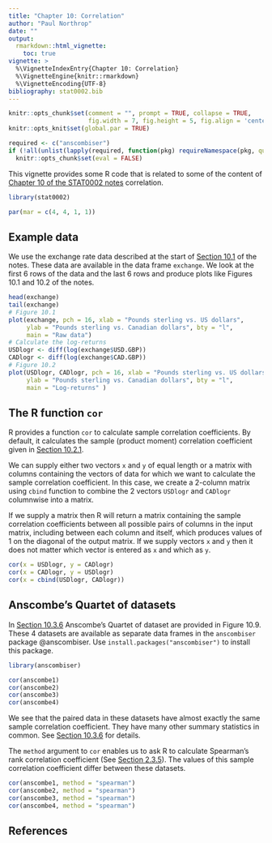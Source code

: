 ```yaml
---
title: "Chapter 10: Correlation"
author: "Paul Northrop"
date: ""
output: 
  rmarkdown::html_vignette:
    toc: true
vignette: >
  %\VignetteIndexEntry{Chapter 10: Correlation}
  %\VignetteEngine{knitr::rmarkdown}
  %\VignetteEncoding{UTF-8}
bibliography: stat0002.bib
---
```


```r
knitr::opts_chunk$set(comment = "", prompt = TRUE, collapse = TRUE,
                      fig.width = 7, fig.height = 5, fig.align = 'center')
knitr::opts_knit$set(global.par = TRUE)

required <- c("anscombiser")
if (!all(unlist(lapply(required, function(pkg) requireNamespace(pkg, quietly = TRUE)))))
  knitr::opts_chunk$set(eval = FALSE)
```

This vignette provides some R code that is related to some of the content of [Chapter 10 of the STAT0002 notes](https://paulnorthrop.github.io/stat0002book/correlationchapter.html#correlationchapter) correlation.  

```r
library(stat0002)
```

```r
par(mar = c(4, 4, 1, 1))
```

## Example data

We use the exchange rate data described at the start of [Section 10.1](https://paulnorthrop.github.io/stat0002book/correlationchapter.html#correlation-a-measure-of-linear-association) of the notes. These data are available in the data frame `exchange`. We look at the first 6 rows of the data and the last 6 rows and produce plots like Figures 10.1 and 10.2 of the notes.

```r
head(exchange)
tail(exchange)
# Figure 10.1
plot(exchange, pch = 16, xlab = "Pounds sterling vs. US dollars",
     ylab = "Pounds sterling vs. Canadian dollars", bty = "l", 
     main = "Raw data")
# Calculate the log-returns
USDlogr <- diff(log(exchange$USD.GBP))
CADlogr <- diff(log(exchange$CAD.GBP))
# Figure 10.2
plot(USDlogr, CADlogr, pch = 16, xlab = "Pounds sterling vs. US dollars",
     ylab = "Pounds sterling vs. Canadian dollars", bty = "l", 
     main = "Log-returns" )
```


## The R function `cor`

R provides a function `cor` to calculate sample correlation coefficients.  By default, it calculates the sample (product moment) correlation coefficient given in [Section 10.2.1](https://paulnorthrop.github.io/stat0002book/correlationchapter.html#estimation). 

We can supply either two vectors `x` and `y` of equal length or a matrix with columns containing the vectors of data for which we want to calculate the sample correlation coefficient. In this case, we create a 2-column matrix using `cbind` function to combine the 2 vectors `USDlogr` and `CADlogr` columnwise into a matrix. 

If we supply a matrix then R will return a matrix containing the sample correlation coefficients between all possible pairs of columns in the input matrix, including between each column and itself, which produces values of 1 on the diagonal of the output matrix. If we supply vectors `x` and `y` then it does not matter which vector is entered as `x` and which as `y`.   

```r
cor(x = USDlogr, y = CADlogr)
cor(x = CADlogr, y = USDlogr)
cor(x = cbind(USDlogr, CADlogr))
```

## Anscombe's Quartet of datasets

In [Section 10.3.6](https://paulnorthrop.github.io/stat0002book/correlationchapter.html#anscombes-datasets) Anscombe's Quartet of dataset are provided in Figure 10.9. These 4 datasets are available as separate data frames in the `anscombiser` package @anscombiser.  Use `install.packages("anscombiser")` to install this package.

```r
library(anscombiser)
```

```r
cor(anscombe1)
cor(anscombe2)
cor(anscombe3)
cor(anscombe4)
```

We see that the paired data in these datasets have almost exactly the same sample correlation coefficient.  They have many other summary statistics in common.  See [Section 10.3.6](https://paulnorthrop.github.io/stat0002book/correlationchapter.html#anscombes-datasets) for details.

The `method` argument to `cor` enables us to ask R to calculate Spearman's rank correlation coefficient (See [Section 2.3.5](https://paulnorthrop.github.io/stat0002book/descriptive.html#corr1)). The values of this sample correlation coefficient differ between these datasets.

```r
cor(anscombe1, method = "spearman")
cor(anscombe2, method = "spearman")
cor(anscombe3, method = "spearman")
cor(anscombe4, method = "spearman")
```


## References

<script type="text/x-mathjax-config">
   MathJax.Hub.Config({  "HTML-CSS": { minScaleAdjust: 125, availableFonts: [] }  });
</script>
